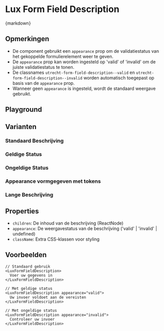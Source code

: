 
<Meta of={FormFieldDescriptionStories} />

# Lux Form Field Description

<CitationDocumentation
  component="Utrecht Form Field Description"
  url="https://nl-design-system.github.io/utrecht/storybook-css/index.html?path=/docs/css-form-field-description--docs"
/>

<Markdown>{markdown}</Markdown>

## Opmerkingen

- De component gebruikt een `appearance` prop om de validatiestatus van het gekoppelde formulierelement weer te geven.
- De `appearance` prop kan worden ingesteld op 'valid' of 'invalid' om de juiste validatiestatus te tonen.
- De classnames `utrecht-form-field-description--valid` en `utrecht-form-field-description--invalid` worden automatisch toegepast op basis van de `appearance` prop.
- Wanneer geen `appearance` is ingesteld, wordt de standaard weergave gebruikt.

## Playground

<Canvas of={FormFieldDescriptionStories.Playground} />
<Controls of={FormFieldDescriptionStories.Playground} />

## Varianten

### Standaard Beschrijving

<Description of={FormFieldDescriptionStories.Default} />
<Canvas of={FormFieldDescriptionStories.Default} />

### Geldige Status

<Description of={FormFieldDescriptionStories.Valid} />
<Canvas of={FormFieldDescriptionStories.Valid} />

### Ongeldige Status

<Description of={FormFieldDescriptionStories.Invalid} />
<Canvas of={FormFieldDescriptionStories.Invalid} />

### Appearance vormgegeven met tokens

<Description of={FormFieldDescriptionStories.CustomAppearance} />
<Canvas of={FormFieldDescriptionStories.CustomAppearance} sourceState="none" />

### Lange Beschrijving

<Description of={FormFieldDescriptionStories.LongDescription} />
<Canvas of={FormFieldDescriptionStories.LongDescription} />

## Properties

- `children`: De inhoud van de beschrijving (ReactNode)
- `appearance`: De weergavestatus van de beschrijving ('valid' | 'invalid' | undefined)
- `className`: Extra CSS-klassen voor styling

## Voorbeelden

```tsx
// Standaard gebruik
<LuxFormFieldDescription>
  Voer uw gegevens in
</LuxFormFieldDescription>

// Met geldige status
<LuxFormFieldDescription appearance="valid">
  Uw invoer voldoet aan de vereisten
</LuxFormFieldDescription>

// Met ongeldige status
<LuxFormFieldDescription appearance="invalid">
  Controleer uw invoer
</LuxFormFieldDescription>
```
